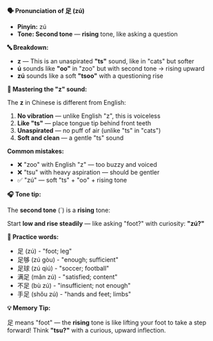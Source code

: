 **🗣️ Pronunciation of 足 (zú)**

- **Pinyin:** zú
- **Tone: Second tone** — **rising** tone, like asking a question

**🔤 Breakdown:**

- **z** — This is an unaspirated **"ts"** sound, like in "cats" but softer
- **ú** sounds like **"oo"** in "zoo" but with second tone → rising upward
- **zú** sounds like a soft **"tsoo"** with a questioning rise

**🎯 Mastering the "z" sound:**

The **z** in Chinese is different from English:

1. **No vibration** — unlike English "z", this is voiceless
2. **Like "ts"** — place tongue tip behind front teeth
3. **Unaspirated** — no puff of air (unlike "ts" in "cats")
4. **Soft and clean** — a gentle "ts" sound

**Common mistakes:**

- ❌ "zoo" with English "z" — too buzzy and voiced
- ❌ "tsu" with heavy aspiration — should be gentler
- ✅ "zú" — soft "ts" + "oo" + rising tone

**🎧 Tone tip:**

The **second tone** (´) is a **rising** tone:

Start **low and rise steadily** — like asking "foot?" with curiosity: **"zú?"**

**📝 Practice words:**

- 足 (zú) - "foot; leg"
- 足够 (zú gòu) - "enough; sufficient"
- 足球 (zú qiú) - "soccer; football"
- 满足 (mǎn zú) - "satisfied; content"
- 不足 (bù zú) - "insufficient; not enough"
- 手足 (shǒu zú) - "hands and feet; limbs"

**💡 Memory Tip:**

足 means "foot" — the **rising** tone is like lifting your foot to take a step forward! Think
**"tsu?"** with a curious, upward inflection.
